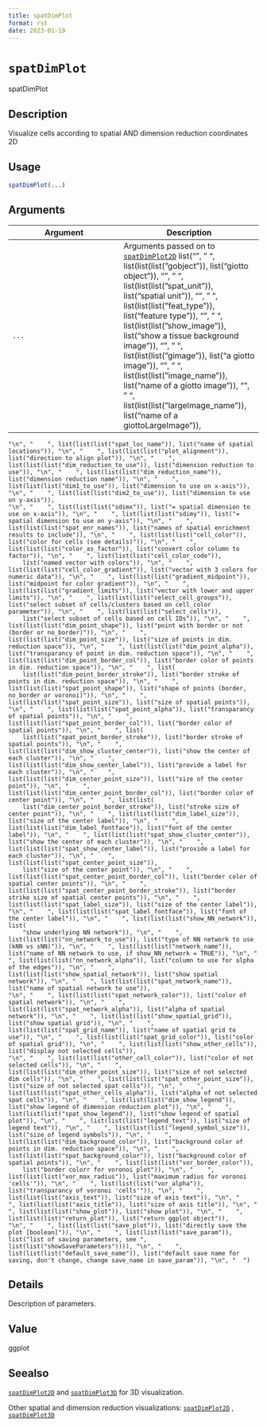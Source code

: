```yaml
--- 
title: spatDimPlot 
format: rst 
date: 2023-01-19 
--- 
```

# `spatDimPlot`

spatDimPlot


## Description

Visualize cells according to spatial AND dimension reduction coordinates 2D


## Usage

```r
spatDimPlot(...)
```


## Arguments

Argument      |Description
------------- |----------------
`...`     |      Arguments passed on to [`spatDimPlot2D`](#spatdimplot2d)   list("\n", "    ", list(list(list("gobject")), list("giotto object")), "\n", "    ", list(list(list("spat_unit")), list("spatial unit")), "\n", "    ", list(list(list("feat_type")), list("feature type")), "\n", "    ", list(list(list("show_image")), list("show a tissue background image")), "\n", "    ", list(list(list("gimage")), list("a giotto image")), "\n", "    ", list(list(list("image_name")), list("name of a giotto image")), "\n", "    ", list(list(list("largeImage_name")), list("name of a giottoLargeImage")), 
    "\n", "    ", list(list(list("spat_loc_name")), list("name of spatial locations")), "\n", "    ", list(list(list("plot_alignment")), list("direction to align plot")), "\n", "    ", list(list(list("dim_reduction_to_use")), list("dimension reduction to use")), "\n", "    ", list(list(list("dim_reduction_name")), list("dimension reduction name")), "\n", "    ", list(list(list("dim1_to_use")), list("dimension to use on x-axis")), "\n", "    ", list(list(list("dim2_to_use")), list("dimension to use on y-axis")), 
    "\n", "    ", list(list(list("sdimx")), list("= spatial dimension to use on x-axis")), "\n", "    ", list(list(list("sdimy")), list("= spatial dimension to use on y-axis")), "\n", "    ", list(list(list("spat_enr_names")), list("names of spatial enrichment results to include")), "\n", "    ", list(list(list("cell_color")), list("color for cells (see details)")), "\n", "    ", list(list(list("color_as_factor")), list("convert color column to factor")), "\n", "    ", list(list(list("cell_color_code")), 
        list("named vector with colors")), "\n", "    ", list(list(list("cell_color_gradient")), list("vector with 3 colors for numeric data")), "\n", "    ", list(list(list("gradient_midpoint")), list("midpoint for color gradient")), "\n", "    ", list(list(list("gradient_limits")), list("vector with lower and upper limits")), "\n", "    ", list(list(list("select_cell_groups")), list("select subset of cells/clusters based on cell_color parameter")), "\n", "    ", list(list(list("select_cells")), 
        list("select subset of cells based on cell IDs")), "\n", "    ", list(list(list("dim_point_shape")), list("point with border or not (border or no_border)")), "\n", "    ", list(list(list("dim_point_size")), list("size of points in dim. reduction space")), "\n", "    ", list(list(list("dim_point_alpha")), list("transparancy of point in dim. reduction space")), "\n", "    ", list(list(list("dim_point_border_col")), list("border color of points in dim. reduction space")), "\n", "    ", list(
        list(list("dim_point_border_stroke")), list("border stroke of points in dim. reduction space")), "\n", "    ", list(list(list("spat_point_shape")), list("shape of points (border, no_border or voronoi)")), "\n", "    ", list(list(list("spat_point_size")), list("size of spatial points")), "\n", "    ", list(list(list("spat_point_alpha")), list("transparancy of spatial points")), "\n", "    ", list(list(list("spat_point_border_col")), list("border color of spatial points")), "\n", "    ", list(
        list(list("spat_point_border_stroke")), list("border stroke of spatial points")), "\n", "    ", list(list(list("dim_show_cluster_center")), list("show the center of each cluster")), "\n", "    ", list(list(list("dim_show_center_label")), list("provide a label for each cluster")), "\n", "    ", list(list(list("dim_center_point_size")), list("size of the center point")), "\n", "    ", list(list(list("dim_center_point_border_col")), list("border color of center point")), "\n", "    ", list(list(
        list("dim_center_point_border_stroke")), list("stroke size of center point")), "\n", "    ", list(list(list("dim_label_size")), list("size of the center label")), "\n", "    ", list(list(list("dim_label_fontface")), list("font of the center label")), "\n", "    ", list(list(list("spat_show_cluster_center")), list("show the center of each cluster")), "\n", "    ", list(list(list("spat_show_center_label")), list("provide a label for each cluster")), "\n", "    ", list(list(list("spat_center_point_size")), 
        list("size of the center point")), "\n", "    ", list(list(list("spat_center_point_border_col")), list("border color of spatial center points")), "\n", "    ", list(list(list("spat_center_point_border_stroke")), list("border strike size of spatial center points")), "\n", "    ", list(list(list("spat_label_size")), list("size of the center label")), "\n", "    ", list(list(list("spat_label_fontface")), list("font of the center label")), "\n", "    ", list(list(list("show_NN_network")), list(
        "show underlying NN network")), "\n", "    ", list(list(list("nn_network_to_use")), list("type of NN network to use (kNN vs sNN)")), "\n", "    ", list(list(list("network_name")), list("name of NN network to use, if show_NN_network = TRUE")), "\n", "    ", list(list(list("nn_network_alpha")), list("column to use for alpha of the edges")), "\n", "    ", list(list(list("show_spatial_network")), list("show spatial network")), "\n", "    ", list(list(list("spat_network_name")), list("name of spatial network to use")), 
    "\n", "    ", list(list(list("spat_network_color")), list("color of spatial network")), "\n", "    ", list(list(list("spat_network_alpha")), list("alpha of spatial network")), "\n", "    ", list(list(list("show_spatial_grid")), list("show spatial grid")), "\n", "    ", list(list(list("spat_grid_name")), list("name of spatial grid to use")), "\n", "    ", list(list(list("spat_grid_color")), list("color of spatial grid")), "\n", "    ", list(list(list("show_other_cells")), list("display not selected cells")), 
    "\n", "    ", list(list(list("other_cell_color")), list("color of not selected cells")), "\n", "    ", list(list(list("dim_other_point_size")), list("size of not selected dim cells")), "\n", "    ", list(list(list("spat_other_point_size")), list("size of not selected spat cells")), "\n", "    ", list(list(list("spat_other_cells_alpha")), list("alpha of not selected spat cells")), "\n", "    ", list(list(list("dim_show_legend")), list("show legend of dimension reduction plot")), "\n", "    ", 
    list(list(list("spat_show_legend")), list("show legend of spatial plot")), "\n", "    ", list(list(list("legend_text")), list("size of legend text")), "\n", "    ", list(list(list("legend_symbol_size")), list("size of legend symbols")), "\n", "    ", list(list(list("dim_background_color")), list("background color of points in dim. reduction space")), "\n", "    ", list(list(list("spat_background_color")), list("background color of spatial points")), "\n", "    ", list(list(list("vor_border_color")), 
        list("border colorr for voronoi plot")), "\n", "    ", list(list(list("vor_max_radius")), list("maximum radius for voronoi 'cells'")), "\n", "    ", list(list(list("vor_alpha")), list("transparancy of voronoi 'cells'")), "\n", "    ", list(list(list("axis_text")), list("size of axis text")), "\n", "    ", list(list(list("axis_title")), list("size of axis title")), "\n", "    ", list(list(list("show_plot")), list("show plot")), "\n", "    ", list(list(list("return_plot")), list("return ggplot object")), 
    "\n", "    ", list(list(list("save_plot")), list("directly save the plot [boolean]")), "\n", "    ", list(list(list("save_param")), list("list of saving parameters, see ", list(list("showSaveParameters")))), "\n", "    ", list(list(list("default_save_name")), list("default save name for saving, don't change, change save_name in save_param")), "\n", "  ")


## Details

Description of parameters.


## Value

ggplot


## Seealso

[`spatDimPlot2D`](#spatdimplot2d) and [`spatDimPlot3D`](#spatdimplot3d) for 3D visualization.
 
 Other spatial and dimension reduction visualizations:
 [`spatDimPlot2D`](#spatdimplot2d) ,
 [`spatDimPlot3D`](#spatdimplot3d)


